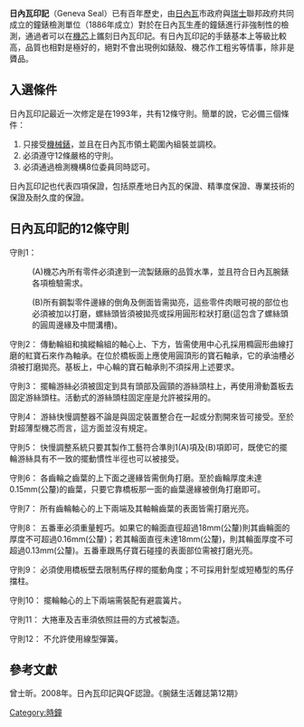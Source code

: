 '''日內瓦印記'''（Geneva Seal）已有百年歷史，由[[日內瓦|日內瓦]]市政府與[[瑞士|瑞士]]聯邦政府共同成立的鐘錶檢測單位（1886年成立）對於在日內瓦生產的鐘錶進行非強制性的檢測，通過者可以在[[機芯|機芯]]上鑴刻日內瓦印記。有日內瓦印記的手錶基本上等級比較高，品質也相對是極好的，絕對不會出現例如錶殼、機芯作工粗劣等情事，除非是贗品。

==入選條件==
日內瓦印記最近一次修定是在1993年，共有12條守則。簡單的說，它必備三個條件：
# 只接受[[機械錶|機械錶]]，並且在日內瓦市領土範圍內組裝並調校。
# 必須遵守12條嚴格的守則。
# 必須通過檢測機構8位委員同時認可。

日內瓦印記也代表四項保證，包括原產地日內瓦的保證、精準度保證、專業技術的保證及耐久度的保證。

==日內瓦印記的12條守則== 
守則1：
:(A)機芯內所有零件必須達到一流製錶廠的品質水準，並且符合日內瓦腕錶各項檢驗需求。

:(B)所有鋼製零件邊緣的倒角及側面皆需拋亮，這些零件肉眼可視的部位也必須被加以打磨，螺絲頭皆須被拋亮或採用圓形粒狀打磨(這包含了螺絲頭的圓周邊緣及中間溝槽)。

守則2： 傳動輪組和擒縱輪組的軸心上、下方，皆需使用中心孔採用橢圓形曲線打磨的紅寶石來作為軸承。在位於橋板面上應使用圓頂形的寶石軸承，它的承油槽必須被打磨拋亮。基板上，中心輪的寶石軸承則不須採用上述要求。

守則3： 擺輪游絲必須被固定到具有頭部及圓頸的游絲頭柱上，再使用滑動蓋板去固定游絲頭柱。活動式的游絲頭柱固定座是允許被採用的。

守則4： 游絲快慢調整器不論是與固定裝置整合在一起或分割開來皆可接受。至於對超薄型機芯而言，這方面並沒有規定。

守則5： 快慢調整系統只要其製作工藝符合準則1(A)項及(B)項即可，既使它的擺輪游絲具有不一致的擺動慣性半徑也可以被接受。

守則6： 各齒輪之齒葉的上下面之邊緣皆需倒角打磨。至於齒輪厚度未達0.15mm(公釐)的齒葉，只要它靠橋板那一面的齒葉邊緣被倒角打磨即可。

守則7： 所有齒輪軸心的上下兩端及其軸輪齒葉的表面皆需打磨光亮。

守則8： 五番車必須重量輕巧。如果它的輪面直徑超過18mm(公釐)則其齒輪面的厚度不可超過0.16mm(公釐)；若其輪面直徑未達18mm(公釐)，則其輪面厚度不可超過0.13mm(公釐)。五番車跟馬仔寶石碰撞的表面部位需被打磨光亮。

守則9： 必須使用橋板壁去限制馬仔桿的擺動角度；不可採用針型或短樁型的馬仔擋柱。

守則10： 擺輪軸心的上下兩端需裝配有避震簧片。

守則11： 大捲車及吉車須依照註冊的方式被製造。

守則12： 不允許使用線型彈簧。

== 參考文獻 ==
曾士昕。2008年。日內瓦印記與QF認證。《腕錶生活雜誌第12期》



[[Category:時鐘|Category:時鐘]]
